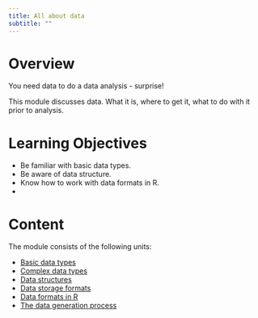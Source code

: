 ```yaml
---
title: All about data 
subtitle: ""
---
```



# Overview
You need data to do a data analysis - surprise! 

This module discusses data. What it is, where to get it, what to do with it prior to analysis.

# Learning Objectives

* Be familiar with basic data types.
* Be aware of data structure.
* Know how to work with data formats in R.
* 

# Content

The module consists of the following units:

* [Basic data types](./data-types-basic/data-types-basic.qmd)
* [Complex data types](./data-types-complex/data-types-complex.qmd)
* [Data structures](./data-structures/data-structures.qmd)
* [Data storage formats](./data-storage-formats/data-storage-formats.qmd)
* [Data formats in R](./data-formats-r/data-formats-r.qmd)
* [The data generation process](./data-generation-process/data-generation-process.qmd)


<!-- * [Data formats in Julia](./data-formats-julia/data-formats-julia.qmd) -->

